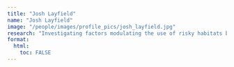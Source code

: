 ```yaml
---
title: "Josh Layfield"
name: "Josh Layfield"
image: "/people/images/profile_pics/josh_layfield.jpg"
research: "Investigating factors modulating the use of risky habitats by golden eagles in Wyoming"
format:
  html:
    toc: FALSE
---
```


